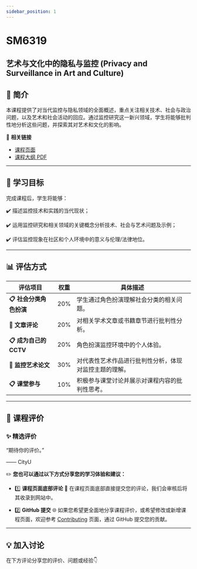 ```yaml
---
sidebar_position: 1
---
```


# SM6319
## 艺术与文化中的隐私与监控 (Privacy and Surveillance in Art and Culture)

## **📘 简介**
本课程提供了对当代监控与隐私领域的全面概述，重点关注相关技术、社会与政治问题，以及艺术和社会活动的回应。通过监控研究这一新兴领域，学生将能够批判性地分析这些问题，并探索其对艺术和文化的影响。

🔗 **相关链接**
- [课程页面](https://www.cityu.edu.hk/catalogue/pg/202425/course/SM6319.htm)
- [课程大纲 PDF](https://www.cityu.edu.hk/catalogue/pg/202425/course/SM6319.pdf)

---

## **🎯 学习目标**

完成课程后，学生将能够：

✔️ 描述监控技术和实践的当代现状；

✔️ 运用监控研究和相关领域的关键概念分析技术、社会与艺术问题及示例；

✔️ 评估监控现象在社区和个人环境中的意义与伦理/法律地位。

---

## **📊 评估方式**

| **评估项目**          | **权重** | **具体描述**                                                                                       |
|----------------------|---------|---------------------------------------------------------------------------------------------------|
| **📋 社会分类角色扮演** | 20%      | 学生通过角色扮演理解社会分类的相关问题。                                                             |
| **📂 文章评论**       | 20%      | 对相关学术文章或书籍章节进行批判性分析。                                                             |
| **📋 成为自己的CCTV** | 20%      | 角色扮演监控环境中的个人体验。                                                                      |
| **📂 监控艺术论文**   | 30%      | 对代表性艺术作品进行批判性分析，体现对监控主题的理解。                                                 |
| **📋 课堂参与**       | 10%      | 积极参与课堂讨论并展示对课程内容的批判性思考。                                                         |

---

## **💬 课程评价**

### ✨ **精选评价**
<div className={commentStyles.commentBox}>
    <p className={commentStyles.commentText}>
        “期待你的评价。”
    </p>
    <p className={commentStyles.commentAuthor}>—— CityU</p>
</div>

✏️ **您也可以通过以下方式分享您的学习体验和建议：**

- 1️⃣ **课程页面底部评论**
💬 在课程页面底部直接提交您的评论，我们会审核后将其收录到网站中。

- 2️⃣ **GitHub 提交**
🌐 如果您希望更全面地分享课程评价，或希望修改或新增课程页面，欢迎参考 [Contributing](/contributing) 页面，通过 GitHub 提交您的贡献。

---

## **💡 加入讨论**

在下方评论分享您的评价、问题或经验👇
<Utterances />